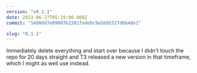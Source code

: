 ```yaml
---
version: "v0.1.1"
date: 2023-06-27T05:19:00.000Z
commit: "1498dd7e09007b2201fadebc9a5b91517d6b4de1"

slug: "0.1.1"
---
```


Immediately delete everything and start over because I didn't touch the repo for 20 days straight and T3 released a new version in that timeframe, which I might as well use instead.
